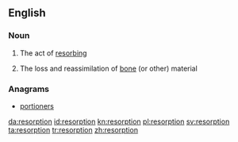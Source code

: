{{also|Resorption}}
==English==

===Noun===
{{en-noun}}

# The act of [[resorb]]ing
# {{context|medicine|lang=en}} The loss and reassimilation of [[bone]] (or other) material

===Anagrams===
* [[portioners#English|portioners]]

[[da:resorption]]
[[id:resorption]]
[[kn:resorption]]
[[pl:resorption]]
[[sv:resorption]]
[[ta:resorption]]
[[tr:resorption]]
[[zh:resorption]]
